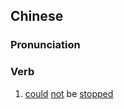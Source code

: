 {{also|莫当}}
==Chinese==
{{zh-forms|s=莫当}}

===Pronunciation===
{{zh-pron
|m=mòdāng
|cat=v
}}

===Verb===
{{zh-verb}}

# {{lb|zh|archaic}} [[could]] [[not]] be [[stopped]]